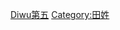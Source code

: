 {{Catnav|頁面分類|...|系譜學|姓氏|依語言分類姓氏|漢字姓氏|複姓}}

{{Catmore}}

[[Category:複姓|Diwu第五]]
[[Category:田姓|Category:田姓]]